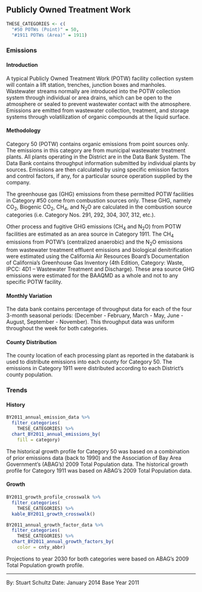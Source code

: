 ## Publicly Owned Treatment Work

```r
THESE_CATEGORIES <- c(
  "#50 POTWs (Point)" = 50,
  "#1911 POTWs (Area)" = 1911)
```

### Emissions

#### Introduction {-}

A typical Publicly Owned Treatment Work (POTW) facility collection system will contain a lift station, trenches, junction boxes and manholes. Wastewater streams normally are introduced into the POTW collection system through individual or area drains, which can be open to the atmosphere or sealed to prevent wastewater contact with the atmosphere. Emissions are emitted from wastewater collection, treatment, and storage systems through volatilization of organic compounds at the liquid surface.

#### Methodology {-}

Category 50 (POTW) contains organic emissions from point sources only. The emissions in this category are from municipal wastewater treatment plants. All plants operating in the District are in the Data Bank System. The Data Bank contains throughput information submitted by individual plants by sources. Emissions are then calculated by using specific emission factors and control factors, if any, for a particular source operation supplied by the company.

The greenhouse gas (GHG) emissions from these permitted POTW facilities in Category #50 come from combustion sources only. These GHG, namely CO~2~, Biogenic CO~2~, CH~4~, and N~2~O are calculated in the combustion source categories (i.e. Category Nos. 291, 292, 304, 307, 312, etc.).

Other process and fugitive GHG emissions (CH~4~ and N~2~O) from POTW facilities are estimated as an area source in Category 1911. The CH~4~ emissions from POTW’s (centralized anaerobic) and the N~2~O emissions from wastewater treatment effluent emissions and biological denitrification were estimated using the California Air Resources Board’s Documentation of California’s Greenhouse Gas Inventory (4th Edition, Category: Waste, IPCC: 4D1 – Wastewater Treatment and Discharge). These area source GHG emissions were estimated for the BAAQMD as a whole and not to any specific POTW facility.

#### Monthly Variation {-}

The data bank contains percentage of throughput data for each of the four 3-month seasonal periods: (December - February, March - May, June - August, September - November). This throughput data was uniform throughout the week for both categories.

#### County Distribution {-}

The county location of each processing plant as reported in the databank is used to distribute emissions into each county for Category 50. The emissions in Category 1911 were distributed according to each District’s county population.

### Trends

#### History {-}

```r
BY2011_annual_emission_data %>%
  filter_categories(
    THESE_CATEGORIES) %>%
  chart_BY2011_annual_emissions_by(
    fill = category) 
```

The historical growth profile for Category 50 was based on a combination of prior emissions data (back to 1990) and the Association of Bay Area Government’s (ABAG’s) 2009 Total Population data. The historical growth profile for Category 1911 was based on ABAG’s 2009 Total Population data.

#### Growth {-}

```r
BY2011_growth_profile_crosswalk %>%
  filter_categories(
    THESE_CATEGORIES) %>%
  kable_BY2011_growth_crosswalk()
```

```r
BY2011_annual_growth_factor_data %>%
  filter_categories(
    THESE_CATEGORIES) %>%
  chart_BY2011_annual_growth_factors_by(
    color = cnty_abbr) 
```

Projections to year 2030 for both categories were based on ABAG’s 2009 Total Population growth profile.

***

By: Stuart Schultz 
Date: January 2014 
Base Year 2011
